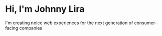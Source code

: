 # Hi, I'm Johnny Lira

I'm creating noice web experiences for the next generation of consumer-facing companies
